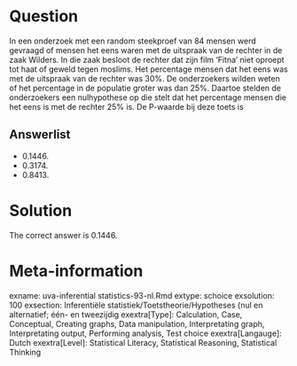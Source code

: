 Question
========

In een onderzoek met een random steekproef van 84 mensen werd gevraagd of mensen het eens waren met de uitspraak van de rechter in de zaak Wilders. In die zaak besloot de rechter dat zijn film 'Fitna' niet oproept tot haat of geweld tegen moslims. Het percentage mensen dat het eens was met de uitspraak van de rechter was 30%. De onderzoekers wilden weten of het percentage in de populatie groter was dan 25%. Daartoe stelden de onderzoekers een nulhypothese op die stelt dat het percentage mensen die het eens is met de rechter 25% is. De P-waarde bij deze toets is 

Answerlist
----------
* 0.1446.
* 0.3174.
* 0.8413.

Solution
========

The correct answer is  0.1446. 

Meta-information
================
exname: uva-inferential statistics-93-nl.Rmd 
extype: schoice 
exsolution: 100 
exsection: Inferentiële statistiek/Toetstheorie/Hypotheses (nul en alternatief; één- en tweezijdig
exextra[Type]: Calculation, Case, Conceptual, Creating graphs, Data manipulation, Interpretating graph, Interpretating output, Performing analysis, Test choice 
exextra[Langauge]: Dutch 
exextra[Level]: Statistical Literacy, Statistical Reasoning, Statistical Thinking 
